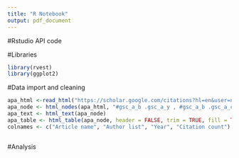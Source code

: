 ```yaml
---
title: "R Notebook"
output: pdf_document
---
```


#Rstudio API code

#Libraries
```r
library(rvest)
library(ggplot2)
```

#Data import and cleaning 
```r
apa_html <-read_html("https://scholar.google.com/citations?hl=en&user=nx_vfuYAAAAJ")
apa_node <- html_nodes(apa_html, "#gsc_a_b .gsc_a_y , #gsc_a_b .gsc_a_c , .gsc_a_at+ .gs_gray , .gsc_a_at")
apa_text <- html_text(apa_node)
apa_table <- html_table(apa_node, header = FALSE, trim = TRUE, fill = TRUE, dec = ".")
colnames <- c("Article name", "Author list", "Year", "Citation count")
```

```r

```


#Analysis 
